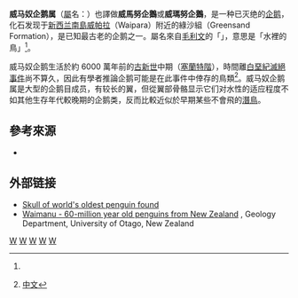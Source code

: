 {{Automatic Taxobox
| taxon = Waimanu
| authority = Jones, Ando & Fordyce, 2006
| fossil_range = [[古新世|古新世]],{{fossilrange|60|58}}
| image = Waimanu BW.jpg
| image_caption = 
| type_species = '''曼納林威马奴企鹅<br>''Waimanu manneringi'''''
| type_species_authority = Jones, Ando & Fordyce, 2006<ref name = Slack>{{cite journal | author = Slack, K.E., Jones, C.M., Ando, T., Harrison G.L., Fordyce R.E., Arnason, U. and Penny, D | title = "Early Penguin Fossils, Plus Mitochondrial Genomes, Calibrate Avian Evolution" | journal = Molecular Biology and Evolution | volume = 23 | number = 6 | pages = 1144–1155 | year = 2006 | url = http://mbe.oxfordjournals.org/content/23/6/1144.full.pdf | access-date = 2013-11-20 | archive-date = 2014-01-14 | archive-url = https://web.archive.org/web/20140114222040/http://mbe.oxfordjournals.org/content/23/6/1144.full.pdf | dead-url = no }}{{DOI|10.1093/molbev/msj124}}</ref>
}}
'''威马奴企鹅属'''（[[屬|屬]]名：{{lang|la|''Waimanu''}}）也譯做'''威馬努企鵝'''或'''威瑪努企鵝'''，是一种已灭绝的[[企鹅|企鹅]]，化石发现于[[新西兰|新西兰]][[南島_(紐西蘭)|南島]][[威帕拉|威帕拉]]（Waipara）附近的綠沙組（Greensand Formation），是已知最古老的企鹅之一。屬名來自[[毛利文|毛利文]]的「{{lang|mi|wai-manu}}」，意思是「水裡的鳥」<ref name = Slack/>。

威马奴企鹅生活於約 6000 萬年前的[[古新世|古新世]]中期（[[塞蘭特階|塞蘭特階]]），時間離[[白堊紀－第三紀滅絕事件|白堊紀滅絕事件]]尚不算久，因此有學者推論企鹅可能是在此事件中倖存的鳥類<ref>{{cite journal | author = R. Ewan Fordyce and Daniel T. Ksepka | title = "The Strangest bird:Recent fossil discoveries reveal the surprising evolutionary history of penguins" | journal = [[科學人|Scientific American]] | volume = 307 | number = 5 | pages = 56–61 | year = 2012 | url = http://share.auditory.ru/2007/Tatyana.Polyakova/English/11-%20Scientific%20American%20November%202012.pdf | deadurl = yes | archiveurl = https://web.archive.org/web/20130728212005/http://share.auditory.ru/2007/Tatyana.Polyakova/English/11-%20Scientific%20American%20November%202012.pdf | archivedate = 2013-07-28 | access-date = 2013-11-22 }}[http://sa.ylib.com/MagCont.aspx?PageIdx=1&Unit=featurearticles&Cate=&id=2095&year= 中文]</ref>。威马奴企鹅属是大型的企鹅目成员，有较长的翼，但從翼部骨骼显示它们对水性的适应程度不如其他生存年代較晚期的企鹅类，反而比較近似於早期某些不會飛的[[潛鳥目|潛鳥]]。

== 參考來源 ==
{{reflist}}

{{refbegin}}
* {{cite journal | author = Hackett, S. J. ''et al'' | title = A Phylogenomic Study of Birds Reveals Their Evolutionary History | journal = [[科學_(期刊)|Science]] | volume = 230 | number = 27 | pages = 1763–1768 | year = 2008 | url = http://webhost.ua.ac.be/funmorph/raoul/fylsyst/Hackett2008.pdf }}{{dead link|date=2017年12月 |bot=InternetArchiveBot |fix-attempted=yes }}
{{refend}}

== 外部链接 ==
*[http://www.stuff.co.nz/the-press/news/8323696/Skull-of-worlds-oldest-penguin-found Skull of world's oldest penguin found] {{Wayback|url=http://www.stuff.co.nz/the-press/news/8323696/Skull-of-worlds-oldest-penguin-found |date=20150924172154 }}
*[http://www.otago.ac.nz/geology/research/paleontology/waimanu.html Waimanu - 60-million year old penguins from New Zealand] {{Wayback|url=http://www.otago.ac.nz/geology/research/paleontology/waimanu.html |date=20210202230512 }}, Geology Department, University of Otago, New Zealand

{{Taxonbar}}
[[Category:_2006年描述的分类群|W]]
[[Category:企鹅目|W]]
[[Category:已滅絕企鵝|W]]
[[Category:古新世鸟类|W]]
[[Category:大洋洲史前鳥類|W]]